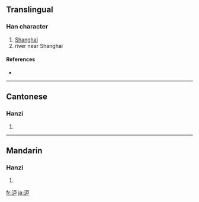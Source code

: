 {{also|滬}}
==Translingual==

===Han character===
{{Han char|rn=85|rad=水|as=04|sn=7|four=|canj=水戈尸 (EIS)}}

# [[Shanghai]]
# river near Shanghai

====References====
* {{Han ref|kx=0612.121|hdz=31572.060|uh=6CAA|ud=27818}}

----

==Cantonese==

===Hanzi===
{{yue-hanzi|jyut=|y=wu6|tra=滬}}

# {{defn|Cantonese}}

----

==Mandarin==

===Hanzi===
{{cmn-hanzi|tra=滬|pin=[[hù]] ([[hu4]])|wg=hu<sup>4</sup>}}

# {{defn|Mandarin}}

[[fr:沪]]
[[ja:沪]]